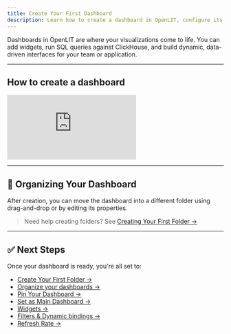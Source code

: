 ```yaml
---
title: Create Your First Dashboard
description: Learn how to create a dashboard in OpenLIT, configure its settings, and prepare it for widgets, queries, and visualization.
---
```


Dashboards in OpenLIT are where your visualizations come to life. You can add widgets, run SQL queries against ClickHouse, and build dynamic, data-driven interfaces for your team or application.

---

## How to create a dashboard

<iframe className="w-full aspect-video" src="https://www.youtube.com/embed/Bq0d8vFvDX8?list=PLgErWFh-dyiGp9yUDnnx67wHEeNqzzMXZ" title="Creating Your First Dashboard in OpenLIT – Build Visual Insights Fast" frameborder="0" allow="accelerometer; autoplay; clipboard-write; encrypted-media; gyroscope; picture-in-picture; web-share" referrerpolicy="strict-origin-when-cross-origin" allowfullscreen></iframe>

---

## 📂 Organizing Your Dashboard

After creation, you can move the dashboard into a different folder using drag-and-drop or by editing its properties.

> Need help creating folders? See [Creating Your First Folder →](/latest/features/dashboards/create-your-first-folder)

---

## ✅ Next Steps

Once your dashboard is ready, you're all set to:

- [Create Your First Folder →](/latest/features/dashboards/create-your-first-folder)  
- [Organize your dashboards →](/latest/features/dashboards/organize-your-dashboards)  
- [Pin Your Dashboard →](/latest/features/dashboards/pin-your-dashboard)  
- [Set as Main Dashboard →](/latest/features/dashboards/set-as-main-dashboard)  
- [Widgets →](/latest/features/dashboards/widgets/introduction)  
- [Filters & Dynamic bindings →](/latest/features/dashboards/use-filters-and-dynamic-bindings)
- [Refresh Rate →](/latest/features/dashboards/auto-refresh-and-time-interval)
